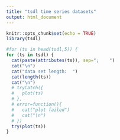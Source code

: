 ```yaml
---
title: "tsdl time series datasets"
output: html_document
---
```


```r
knitr::opts_chunk$set(echo = TRUE)
library(tsdl)

```

```r

#for (ts in head(tsdl,5)) {
for (ts in tsdl) {
  cat(paste(attributes(ts)), sep=";    ")
  cat("\n")
  cat("data set length:  ")
  cat(length(ts))
  cat("\n")
  # tryCatch({
  #   plot(ts)
  # },
  # error=function(){
  #   cat("plot failed")
  #   cat("\n")
  # })
  try(plot(ts))
}


```
